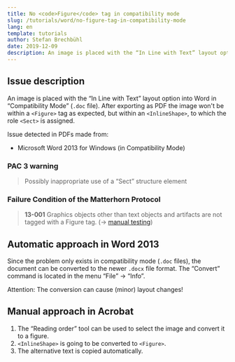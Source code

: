 ```yaml
---
title: No <code>Figure</code> tag in compatibility mode
slug: /tutorials/word/no-figure-tag-in-compatibility-mode
lang: en
template: tutorials
author: Stefan Brechbühl
date: 2019-12-09
description: An image is placed with the “In Line with Text” layout option into Word in “Compatibility Mode” (.doc file). After exporting as PDF the image won't be within a <Figure> tag as expected, but within an , to which the role  is assigned.
---
```

## Issue description

An image is placed with the “In Line with Text” layout option into Word in “Compatibility Mode” (`.doc` file). After exporting as PDF the image won't be within a `<Figure>` tag as expected, but within an `<InlineShape>`, to which the role `<Sect>` is assigned.

Issue detected in PDFs made from:

- Microsoft Word 2013 for Windows (in Compatibility Mode)

### PAC 3 warning

> Possibly inappropriate use of a “Sect” structure element

### Failure Condition of the Matterhorn Protocol

> **13-001** Graphics objects other than text objects and artifacts are not tagged with a Figure tag. (→ [manual testing](https://accessible-pdf.info/en/glossary/#manual-testing))

## Automatic approach in Word 2013

Since the problem only exists in compatibility mode (`.doc` files), the document can be converted to the newer `.docx` file format. The “Convert” command is located in the menu “File” → “Info”.

Attention: The conversion can cause (minor) layout changes!

## Manual approach in Acrobat

1. The “Reading order” tool can be used to select the image and convert it to a figure.
2. `<InlineShape>` is going to be converted to `<Figure>`. 
3. The alternative text is copied automatically.